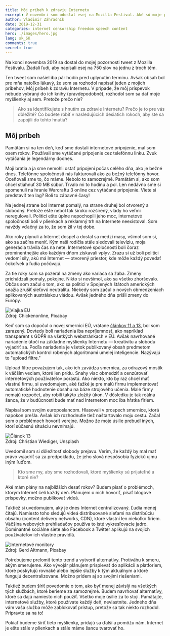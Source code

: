 ```yaml
---
title: Môj príbeh k zdraviu Internetu
excerpt: V novembri som odoslal esej na Mozilla Festival. Aké sú moje plány na boj s cenzúrou?
author: Vladimír Záhradník
date: 2019-12-31
categories: internet censorship freedom speech content
hero: ./images/hero.jpg
lang: sk_SK
comments: true
secret: true
---
```


Na konci novembra 2019 sa dostal do mojej pozornosti tweet z Mozilla Festivalu. Žiadali ľudí, aby napísali esej na 750 slov na jednu z troch tém.

<div class="Image__Small">
  <Tweet tweetId="1197869086778286080" />
</div>

Ten tweet som našiel iba pár hodín pred uplynutím termínu. Avšak obsah bol pre mňa natoľko lákavý, že som sa rozhodol napísať jeden z mojich príbehov, Môj príbeh k zdraviu Internetu. V prípade, že môj príspevok nebude vybraný do ich knihy (pravdepodobné), rozhodol som sa dať moje myšlienky aj sem. Pretože prečo nie?

> Ako sa identifikujete s hnutím za zdravie Internetu? Prečo je to pre vás dôležité? Čo budete robiť v nasledujúcich desiatich rokoch, aby ste sa zapojili do tohto hnutia?

## Môj príbeh
Pamätám si na ten deň, keď sme dostali internetové pripojenie, mal som osem rokov. Používali sme vytáčané pripojenie cez telefónnu linku. Zvuk vytáčania je legendárny dodnes.

Moji bratia a ja sme nemohli ostať pripojení počas celého dňa, ako je bežné dnes. Telefónne spoločnosti nás fakturovali ako za bežný telefónny hovor. Oceňovali sme to, čo máme. Nebolo to samozrejmé. Pamätám si, ako som chcel stiahnuť 30 MB súbor. Trvalo mi to hodinu a pol. Len nedávno sme si spomenuli na hranie Warcraftu 3 online cez vytáčané pripojenie. Viete si predstaviť ten lag? Boli to zábavné časy!

Na jednej strane bol Internet pomalý, na strane druhej bol otvorený a slobodný. Pretože ešte nebol tak široko rozšírený, vlády ho veľmi neregulovali. Politici ešte úplne nepochopili jeho moc, internetové spoločnosti boli v plienkach a reklamný trh na Internete neexistoval. Som navždy vďačný za to, že som žil v tej dobe.

Ako roky plynuli a Internet dospel a dostal sa medzi masy, všimol som si, ako sa začína meniť. Kým naši rodičia stále sledovali televíziu, moja generácia trávila čas na nete. Internetové spoločnosti boli čoraz prominentnejšie ako každým dňom získavali vplyv. Zrazu si už boli politici vedomí sily, akú má Internet — otvorený priestor, kde môže každý povedať čokoľvek a ľudia počúvajú.

Za tie roky som sa pozeral na zmeny ako variaca sa žaba. Zmeny prichádzali pomaly, pokojne. Nikto si nevšimol, ako sa všetko zhoršovalo. Občas som začul o tom, ako sa politici v Spojených štátoch amerických snažia zrušiť sieťovú neutralitu. Niekedy som začul o nových obmedzeniach aplikovaných austrálskou vládou. Avšak jedného dňa prišli zmeny do Európy.

<div className="Image__Large">
  <img src="./images/eu-flag.jpg" alt="Vlajka EU" />
  <figcaption>Zdroj: Chickenonline, Pixabay</figcaption>
</div>

Keď som sa dopočul o novej smernici EÚ, vrátane [článkov 11 a 13][article-13], bol som zarazený. Dovtedy boli nariadenia iba nepríjemnosť, ako napríklad transparent s GDPR na všetkých webstránkach v EÚ. Avšak navrhované nariadenie útočí na základné myšlienky Internetu — kreativitu a slobodu vyjadriť sa. Podľa nariadenia je všetok publikovaný obsah predmetom automatických kontrol robených algoritmami umelej inteligencie. Nazývajú to "upload filtre."

Upload filtre považujem tak, ako ich zavádza smernica, za odrazový mostík k väčším veciam, ktoré len prídu. Snahy viac obmedziť a cenzúrovať internetových používateľov porastú. Ako niekto, kto by raz chcel mať vlastnú firmu, si uvedomujem, aké ťažké je pre malú firmu implementovať automatické hodnotenie obsahu na báze strojového učenia. Malé firmy nemajú rozpočet, aby robili takýto zložitý úkon. V dôsledku je tak reálna šanca, že v budúcnosti bude mať nad Internetom moc iba hŕstka firiem. 

Napísal som svojim europoslancom. Hlasovali v prospech smernice, ktorá napokon prešla. Avšak ich rozhodnutie tiež naštartovalo moju cestu. Začal som o problémoch hovoriť verejne. Možno že moje úsilie prebudí iných, ktorí súčasnú situáciu nevnímajú.

<div className="Image__Large">
  <img src="./images/article13-rally.jpg" alt="Článok 13" />
  <figcaption>Zdroj: Christian Wiediger, Unsplash</figcaption>
</div>

Uvedomil som si dôležitosť slobody prejavu. Verím, že každý by mal mať právo vyjadriť sa za predpokladu, že jeho slová nespôsobia fyzickú ujmu iným ľuďom.

> Kto sme my, aby sme rozhodovali, ktoré myšlienky sú prijateľné a ktoré nie?

Aké mám plány na najbližších desať rokov? Budem písať o problémoch, ktorým Internet čelí každý deň. Plánujem o nich hovoriť, písať blogové príspevky, možno publikovať videá.

Taktiež si uvedomujem, aký je dnes Internet centralizovaný. Ľudia menej čítajú. Namiesto toho sledujú videá distribuované sieťami na distribúciu obsahu (content delivery networks, CDN), ktoré vlastní len niekoľko firiem. Väčšina webových prehliadačov používa to isté vykresľovacie jadro. Dominantné sociálne siete ako Facebook a Twitter aplikujú na svojich používateľov ich vlastné pravidlá.

<div className="Image__Large">
  <img src="./images/monitor.jpg" alt="Internetové monitory" />
  <figcaption>Zdroj: Gerd Altmann, Pixabay</figcaption>
</div>

Potrebujeme prelomiť tento trend a vytvoriť alternatívy. Protiváhu k smeru, akým smerujeme. Ako vývojár plánujem prispievať do aplikácií a platforiem, ktoré poskytujú rovnaké alebo lepšie služby k tým aktuálnym a ktoré fungujú decentralizovane. Možno prídem aj so svojimi riešeniami.

Taktiež budem šíriť povedomie o tom, ako byť menej závislý na všetkých tých službách, ktoré berieme za samozrejmé. Budem navrhovať alternatívy, ktoré sa dajú namiesto nich použiť. Všetko moje úsilie za to stojí. Pamätajte, internetové služby, ktoré používate každý deň, nevlastníte. Jedného dňa vám vaša služba môže zablokovať prístup, pretože sa tak niekto rozhodol. Pripravte sa na to!

Pokiaľ budeme šíriť tieto myšlienky, pridajú sa ďalší a pomôžu nám. Internet je ešte stále v plienkach a stále máme šancu tvarovať ho.

[//]: # (Used references)
[article-13]: https://www.article13.org/